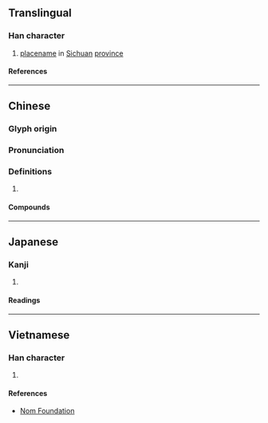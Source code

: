 {{also|滪}}
{{character info/new}}
==Translingual==

===Han character===
{{Han char|rn=85|rad=水|as=13|sn=16|four=31186|canj=ENNC|ids=⿰氵預}}

# [[placename]] in [[Sichuan]] [[province]]

====References====
{{Han ref|kx=0653.010|dkj=18388|dj=1063.030|hdz=31765.060|uh=6FA6}}

----

==Chinese==
{{zh-forms|s=滪}}

===Glyph origin===
{{Han etym}}

===Pronunciation===
{{zh-pron
|m=yù
|c=jyu6
|mc=y
|oc=y
|cat=pn
}}

===Definitions===
{{zh-hanzi}}

# {{rfdef|zh}}

====Compounds====
{{zh-der|灩澦堆}}

----

==Japanese==

===Kanji===
{{ja-kanji|grade=|rs=水13}}

# {{rfdef|ja|sort=水13}}

====Readings====
{{ja-readings
|on=よ
}}

----

==Vietnamese==

===Han character===
{{vi-readings|rs=水13|reading=nhựa}}

# {{rfdef|vi|sort=水13}}

====References====
*[http://nomfoundation.org/common/nom_details.php?codepoint=6fa6 Nom Foundation]